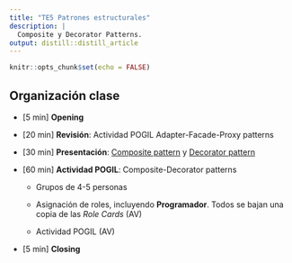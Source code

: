 ```yaml
---
title: "TE5 Patrones estructurales"
description: |
  Composite y Decorator Patterns.
output: distill::distill_article
---
```


```r
knitr::opts_chunk$set(echo = FALSE)
```

## Organización clase

-   [5 min] **Opening**

-   [20 min] **Revisión**: Actividad POGIL Adapter-Facade-Proxy patterns

-   [30 min] **Presentación**: [Composite pattern](slides/TE5_1_composite.html) y [Decorator pattern](slides/TE5_2_decorator.html)

-   [60 min] **Actividad POGIL**: Composite-Decorator patterns

    -   Grupos de 4-5 personas

    -   Asignación de roles, incluyendo **Programador**. Todos se bajan una copia de las *Role Cards* (AV)

    -   Actividad POGIL (AV)

-   [5 min] **Closing**

## 
